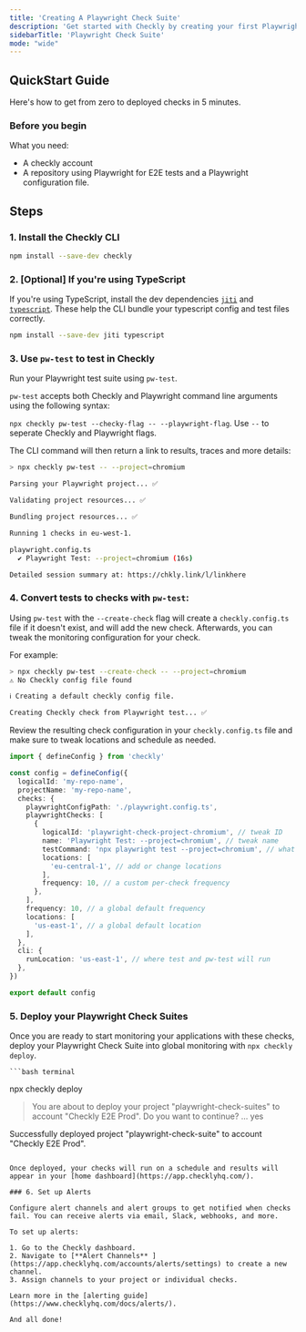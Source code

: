 ```yaml
---
title: 'Creating A Playwright Check Suite'
description: 'Get started with Checkly by creating your first Playwright Check Suite'
sidebarTitle: 'Playwright Check Suite'
mode: "wide"
---
```


## QuickStart Guide

Here's how to get from zero to deployed checks in 5 minutes.

### Before you begin

What you need:

* A checkly account
* A repository using Playwright for E2E tests and a Playwright configuration file.

## Steps

### 1. Install the Checkly CLI


  ```bash terminal
  npm install --save-dev checkly
  ```

### 2. [Optional] If you're using TypeScript

  If you're using TypeScript, install the dev dependencies [`jiti`](https://www.npmjs.com/package/jiti) and [`typescript`](https://www.npmjs.com/package/typescript). These help the CLI bundle your typescript config and test files correctly.

  ```bash terminal
  npm install --save-dev jiti typescript
  ```



### 3. Use `pw-test` to test in Checkly

Run your Playwright test suite using `pw-test`.

`pw-test` accepts both Checkly and Playwright command line arguments using the following syntax:

`npx checkly pw-test --checky-flag -- --playwright-flag`. Use `--` to seperate Checkly and Playwright flags.

The CLI command will then return a link to results, traces and more details:

```bash
> npx checkly pw-test -- --project=chromium

Parsing your Playwright project... ✅

Validating project resources... ✅

Bundling project resources... ✅

Running 1 checks in eu-west-1.

playwright.config.ts
  ✔ Playwright Test: --project=chromium (16s)

Detailed session summary at: https://chkly.link/l/linkhere
```


### 4. Convert tests to checks with `pw-test`:

Using `pw-test` with the `--create-check` flag will create a `checkly.config.ts` file if it doesn't exist, and will add the new check. Afterwards, you can tweak the monitoring configuration for your check.

For example:

```bash
> npx checkly pw-test --create-check -- --project=chromium
⚠ No Checkly config file found

ℹ Creating a default checkly config file.

Creating Checkly check from Playwright test... ✅
```

Review the resulting check configuration in your `checkly.config.ts` file and make sure to tweak locations and schedule as needed.

```typescript {title="checkly.config.ts"}
import { defineConfig } from 'checkly'

const config = defineConfig({
  logicalId: 'my-repo-name',
  projectName: 'my-repo-name',
  checks: {
    playwrightConfigPath: './playwright.config.ts',
    playwrightChecks: [
      {
        logicalId: 'playwright-check-project-chromium', // tweak ID
        name: 'Playwright Test: --project=chromium', // tweak name
        testCommand: 'npx playwright test --project=chromium', // what we'll run as part of your check suite
        locations: [
          'eu-central-1', // add or change locations
        ],
        frequency: 10, // a custom per-check frequency
      },
    ],
    frequency: 10, // a global default frequency
    locations: [
      'us-east-1', // a global default location
    ],
  },
  cli: {
    runLocation: 'us-east-1', // where test and pw-test will run
  },
})

export default config

```

### 5. Deploy your Playwright Check Suites

Once you are ready to start monitoring your applications with these checks, deploy your Playwright Check Suite into global monitoring with `npx checkly deploy`.

    ```bash terminal
npx checkly deploy

> You are about to deploy your project "playwright-check-suites" to account "Checkly E2E Prod". Do you want to continue? … yes

Successfully deployed project "playwright-check-suite" to account "Checkly E2E Prod".
```

Once deployed, your checks will run on a schedule and results will appear in your [home dashboard](https://app.checklyhq.com/).

### 6. Set up Alerts

Configure alert channels and alert groups to get notified when checks fail. You can receive alerts via email, Slack, webhooks, and more.

To set up alerts:

1. Go to the Checkly dashboard.
2. Navigate to [**Alert Channels** ](https://app.checklyhq.com/accounts/alerts/settings) to create a new channel.
3. Assign channels to your project or individual checks.

Learn more in the [alerting guide](https://www.checklyhq.com/docs/alerts/).

And all done!
